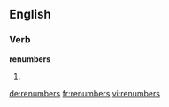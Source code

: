 ==English==

===Verb===
'''renumbers'''

# {{en-third-person singular of|renumber}}

[[de:renumbers]]
[[fr:renumbers]]
[[vi:renumbers]]